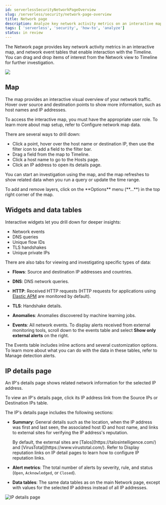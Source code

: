 ```yaml
---
id: serverlessSecurityNetworkPageOverview
slug: /serverless/security/network-page-overview
title: Network page
description: Analyze key network activity metrics on an interactive map, and use network event tables for deeper insights.
tags: [ 'serverless', 'security', 'how-to', 'analyze']
status: in review
---
```


<DocBadge template="technical preview" />
<div id="network-page-overview"></div>

The Network page provides key network activity metrics in an interactive map, and network event tables that enable interaction with the Timeline. You can drag and drop items of interest from the Network view to Timeline for further investigation.

![](../images/network-page-overview/-getting-started-network-ui.png)

<div id="map-ui"></div>

## Map

The map provides an interactive visual overview of your network traffic. Hover over source and destination points to show more information, such as host names and IP addresses.

<DocCallOut title="Note">
To access the interactive map, you must have the appropriate user role. To learn more about map setup, refer to <DocLink id="serverlessSecurityConfMapUi">Configure network map data</DocLink>.
</DocCallOut>

There are several ways to drill down: 

* Click a point, hover over the host name or destination IP, then  use the filter icon to add a field to the filter bar. 
* Drag a field from the map to Timeline. 
* Click a host name to go to the Hosts page. 
* Click an IP address to open its details page.

You can start an investigation using the map, and the map refreshes to show related data when you run a query or update the time range.

<DocCallOut title="Tip">
To add and remove layers, click on the **Options** menu (**...**) in the top right corner of the map.
</DocCallOut>

<div id="map-widgets-tables"></div>

## Widgets and data tables

Interactive widgets let you drill down for deeper insights:

* Network events
* DNS queries
* Unique flow IDs
* TLS handshakes
* Unique private IPs

There are also tabs for viewing and investigating specific types of data:

* **Flows**: Source and destination IP addresses and countries.
* **DNS**: DNS network queries.
* **HTTP**: Received HTTP requests (HTTP requests for applications using
    [Elastic APM](((apm-app-ref))/apm-getting-started.html) are monitored by default).

* **TLS**: Handshake details.
* **Anomalies**: Anomalies discovered by <DocLink id="serverlessSecurityMachineLearning">machine learning jobs</DocLink>.
* **Events**: All network events. To display alerts received from external monitoring tools, scroll down to the events table and select **Show only external alerts** on the right.

The Events table includes inline actions and several customization options. To learn more about what you can do with the data in these tables, refer to <DocLink id="serverlessSecurityAlertsUiManage">Manage detection alerts</DocLink>.

<div id="ip-details-page"></div>

## IP details page

An IP's details page shows related network information for the selected IP address. 

To view an IP's details page, click its IP address link from the Source IPs or Destination IPs table.

The IP's details page includes the following sections: 

* **Summary**: General details such as the location, when the IP address was first and last seen, the associated host ID and host name, and links to external sites for verifying the IP address's reputation. 

    <DocCallOut title="Note">
    By default, the external sites are [Talos](https://talosintelligence.com/) and
    [VirusTotal](https://www.virustotal.com/). Refer to <DocLink id="serverlessSecurityAdvancedSettings" section="display-reputation-links-on-ip-detail-pages">Display reputation links on IP detail pages</DocLink> to learn how to configure IP reputation links.
    </DocCallOut>

* **Alert metrics**: The total number of alerts by severity, rule, and status (`Open`, `Acknowledged`, or `Closed`).  

* **Data tables**: The same data tables as on the main Network page, except with values for the selected IP address instead of all IP addresses.

![IP details page](../images/network-page-overview/-getting-started-IP-detail-pg.png)

